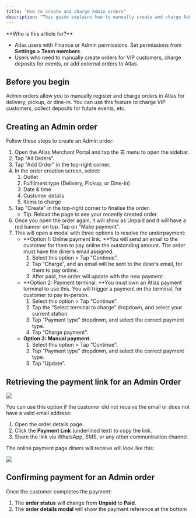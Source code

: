 ```yaml
---
title: "How to create and charge Admin orders"
description: "This guide explains how to manually create and charge Admin orders in Atlas for delivery, pickup, or dine-in. It includes steps for processing payments via online links, payment terminals, or manual entry."
---
```


<Info>
  **Who is this article for?**

  - Atlas users with Finance or Admin permissions. Set permissions from **Settings > Team members**.
  - Users who need to manually create orders for VIP customers, charge deposits for events, or add external orders to Atlas.
</Info>

## Before you begin

Admin orders allow you to manually register and charge orders in Atlas for delivery, pickup, or dine-in. You can use this feature to charge VIP customers, collect deposits for future events, etc.

## Creating an Admin order

Follow these steps to create an Admin order:

1. Open the Atlas Merchant Portal and tap the ☰ menu to open the sidebar.
2. Tap "All Orders".
3. Tap "Add Order" in the top-right corner.
4. In the order creation screen, select:
   1. Outlet
   2. Fulfilment type (Delivery, Pickup, or Dine-in)
   3. Date & time
   4. Customer details
   5. Items to charge
5. Tap "Create" in the top-right corner to finalise the order.
   - Tip: Reload the page to see your recently created order.
6. Once you open the order again, it will show as Unpaid and it will have a red banner on top. Tap on "Make payment".
7. This will open a modal with three options to resolve the underpayment:
   - **Option 1: Online payment link. **You will send an email to the customer for them to pay online the outstanding amount. The order must have the diner’s email assigned.
     1. Select this option > Tap "Continue".
     2. Tap “Charge”, and an email will be sent to the diner’s email, for them to pay online.
     3. After paid, the order will update with the new payment.
   - **Option 2: Payment terminal. **You must own an Atlas payment terminal to use this. You will trigger a payment on the terminal, for customer to pay in-person.
     1. Select this option > Tap “Continue”.
     2. Tap the “Select terminal to charge” dropdown, and select your current station.
     3. Tap “Payment type” dropdown, and select the correct payment type.
     4. Tap “Charge payment”.
   - **Option 3: Manual payment.**
     1. Select this option > Tap “Continue”.
     2. Tap “Payment type” dropdown, and select the correct payment type.
     3. Tap “Update”.

## Retrieving the payment link for an Admin Order

![](/images/payment-link-screenshot.png)

You can use this option if the customer did not receive the email or does not have a valid email address:

1. Open the order details page.
2. Click the **Payment Link** (underlined text) to copy the link.
3. Share the link via WhatsApp, SMS, or any other communication channel.

The online payment page diners will receive will look like this:

![](/images/online-payment-page.png)

## Confirming payment for an Admin order

Once the customer completes the payment:

1. The **order status** will change from **Unpaid** to **Paid**.
2. The **order details modal** will show the payment reference at the bottom
